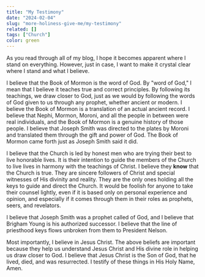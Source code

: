 ```yaml
---
title: "My Testimony"
date: "2024-02-04"
slug: "more-holiness-give-me/my-testimony"
related: []
tags: ["Church"]
color: green
---
```


As you read through all of my blog, I hope it becomes apparent where I stand on
everything. However, just in case, I want to make it crystal clear where I stand
and what I believe.

I believe that the Book of Mormon is the word of God. By "word of God," I mean
that I believe it teaches true and correct principles. By following its
teachings, we draw closer to God, just as we would by following the words of God
given to us through any prophet, whether ancient or modern. I believe the Book
of Mormon is a translation of an actual ancient record. I believe that Nephi,
Mormon, Moroni, and all the people in between were real individuals, and the
Book of Mormon is a genuine history of those people. I believe that Joseph Smith
was directed to the plates by Moroni and translated them through the gift and
power of God. The Book of Mormon came forth just as Joseph Smith said it did.

I believe that the Church is led by honest men who are trying their best to live
honorable lives. It is their intention to guide the members of the Church to
live lives in harmony with the teachings of Christ. I believe they **know** that
the Church is true. They are sincere followers of Christ and special witnesses
of His divinity and reality. They are the only ones holding all the keys to
guide and direct the Church. It would be foolish for anyone to take their
counsel lightly, even if it is based only on personal experience and opinion,
and especially if it comes through them in their roles as prophets, seers, and
revelators.

I believe that Joseph Smith was a prophet called of God, and I believe that
Brigham Young is his authorized successor. I believe that the line of priesthood
keys flows unbroken from them to President Nelson.

Most importantly, I believe in Jesus Christ. The above beliefs are important
because they help us understand Jesus Christ and His divine role in helping us
draw closer to God. I believe that Jesus Christ is the Son of God, that he
lived, died, and was resurrected. I testify of these things in His Holy Name,
Amen.
